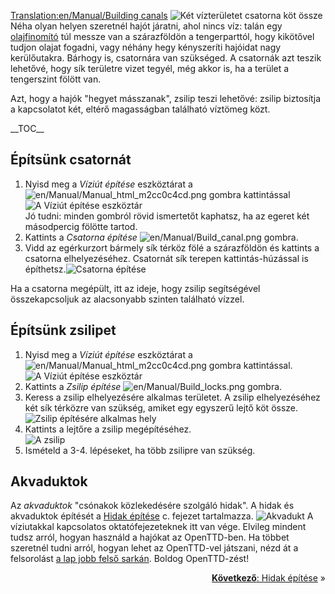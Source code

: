 [[Translation:en/Manual/Building canals]]
{{hu/Manual/Oktatás}}
[[File:en/Manual/Canal.png|left|frame|Két vízterületet csatorna köt össze]]
Néha olyan helyen szeretnél hajót járatni, ahol nincs víz: talán egy [[hu/Manual/Base Set/Industries/Olajfinomító|olajfinomító]] túl messze van a szárazföldön a tengerparttól, hogy kikötővel tudjon olajat fogadni, vagy néhány hegy kényszeríti hajóidat nagy kerülőutakra.
Bárhogy is, csatornára van szükséged. A csatornák azt teszik lehetővé, hogy sík területre vizet tegyél, még akkor is, ha a terület a tengerszint fölött van.

Azt, hogy a hajók "hegyet másszanak", zsilip teszi lehetővé: zsilip biztosítja a kapcsolatot két, eltérő magasságban található víztömeg közt.


__TOC__

<div style="clear: left"></div>
==Építsünk csatornát==
# Nyisd meg a ''Víziút építése'' eszköztárat a [[File:en/Manual/Manual html m2cc0c4cd.png]] gombra kattintással<br/>[[File:hu/Manual/Dock toolbar.png|frame|none|A ''Víziút építése'' eszköztár]]<br/>Jó tudni: minden gombról rövid ismertetőt kaphatsz, ha az egeret két másodpercig fölötte tartod.
# Kattints a ''Csatorna építése'' [[File:en/Manual/Build canal.png]] gombra. 
# Vidd az egérkurzort bármely sík térköz fölé a szárazföldön és kattints a csatorna elhelyezéséhez. Csatornát sík terepen kattintás-húzással is építhetsz.[[File:en/Manual/Building-canals-1.png|frame|none|Csatorna építése]]

Ha a csatorna megépült, itt az ideje, hogy zsilip segítségével összekapcsoljuk az alacsonyabb szinten található vízzel. 

==Építsünk zsilipet==
# Nyisd meg a ''Víziút építése'' eszköztárat a [[File:en/Manual/Manual html m2cc0c4cd.png]] gombra kattintással.<br/>[[File:hu/Manual/Dock toolbar.png|frame|none|A ''Víziút építése'' eszköztár]]
# Kattints a ''Zsilip építése'' [[File:en/Manual/Build locks.png]] gombra.
# Keress a zsilip elhelyezésére alkalmas területet. A zsilip elhelyezéséhez két sík térközre van szükség, amiket egy egyszerű lejtő köt össze.<br/>[[File:en/Manual/Building-canals-2.png|frame|none|Zsilip építésére alkalmas hely]]
# Kattints a lejtőre a zsilip megépítéséhez.<br/>[[File:en/Manual/Building-canals-3.png|frame|none|A zsilip]]
# Ismételd a 3-4. lépéseket, ha több zsilipre van szükség.

==Akvaduktok==
Az ''akvaduktok'' "csónakok közlekedésére szolgáló hidak". A hidak és akvaduktok építését a [[hu/Manual/Hidak építése|Hidak építése]] c. fejezet tartalmazza.
[[File:en/Manual/Aqueduct.png|frame|none|Akvadukt]]
A víziutakkal kapcsolatos oktatófejezeteknek itt van vége. Elvileg mindent tudsz arról, hogyan használd a hajókat az OpenTTD-ben. Ha többet szeretnél tudni arról, hogyan lehet az  OpenTTD-vel játszani, nézd át a felsorolást [[#top|a lap jobb felső sarkán]]. Boldog OpenTTD-zést!

<span style="float: right">[[hu/Manual/Hidak építése|'''Következő''': Hidak építése]] &raquo;</span>